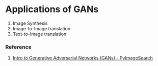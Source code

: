 # Applications of GANs
1. Image Synthesis
2. Image-to-Image translation
3. Text-to-Image translation

### Reference
1. [Intro to Generative Adversarial Networks (GANs) - PyImageSearch](https://pyimagesearch.com/2021/09/13/intro-to-generative-adversarial-networks-gans/)
